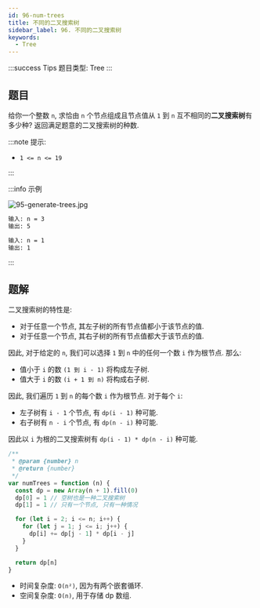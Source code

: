 ```yaml
---
id: 96-num-trees
title: 不同的二叉搜索树
sidebar_label: 96. 不同的二叉搜索树
keywords:
  - Tree
---
```


:::success Tips
题目类型: Tree
:::

## 题目

给你一个整数 `n`, 求恰由 `n` 个节点组成且节点值从 `1` 到 `n` 互不相同的**二叉搜索树**有多少种? 返回满足题意的二叉搜索树的种数.

:::note 提示:

- `1 <= n <= 19`

:::

:::info 示例

![95-generate-trees.jpg](../../static/img/95-generate-trees.jpg)

```bash
输入: n = 3
输出: 5
```

```bash
输入: n = 1
输出: 1
```

:::

## 题解

二叉搜索树的特性是:

- 对于任意一个节点, 其左子树的所有节点值都小于该节点的值.
- 对于任意一个节点, 其右子树的所有节点值都大于该节点的值.

因此, 对于给定的 `n`, 我们可以选择 `1` 到 `n` 中的任何一个数 `i` 作为根节点. 那么:

- 值小于 `i` 的数 `(1 到 i - 1)` 将构成左子树.
- 值大于 `i` 的数 `(i + 1 到 n)` 将构成右子树.


因此, 我们遍历 `1` 到 `n` 的每个数 `i` 作为根节点. 对于每个 `i`:

- 左子树有 `i - 1` 个节点, 有 `dp(i - 1)` 种可能.
- 右子树有 `n - i` 个节点, 有 `dp(n - i)` 种可能.

因此以 `i` 为根的二叉搜索树有 `dp(i - 1) * dp(n - i)` 种可能.

```ts
/**
 * @param {number} n
 * @return {number}
 */
var numTrees = function (n) {
  const dp = new Array(n + 1).fill(0)
  dp[0] = 1 // 空树也是一种二叉搜索树
  dp[1] = 1 // 只有一个节点, 只有一种情况

  for (let i = 2; i <= n; i++) {
    for (let j = 1; j <= i; j++) {
      dp[i] += dp[j - 1] * dp[i - j]
    }
  }

  return dp[n]
}
```

- 时间复杂度: `O(n²)`, 因为有两个嵌套循环.
- 空间复杂度: `O(n)`, 用于存储 dp 数组.
